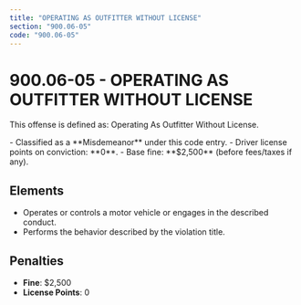 ```yaml
---
title: "OPERATING AS OUTFITTER WITHOUT LICENSE"
section: "900.06-05"
code: "900.06-05"
---
```





# 900.06-05 - OPERATING AS OUTFITTER WITHOUT LICENSE

This offense is defined as: Operating As Outfitter Without License.

<Aside type="caution" title="Charge Type: Misdemeanor">
- Classified as a **Misdemeanor** under this code entry.
- Driver license points on conviction: **0**.
- Base fine: **$2,500** (before fees/taxes if any).
</Aside>

## Elements
- Operates or controls a motor vehicle or engages in the described conduct.
- Performs the behavior described by the violation title.

## Penalties
- **Fine**: $2,500
- **License Points**: 0
